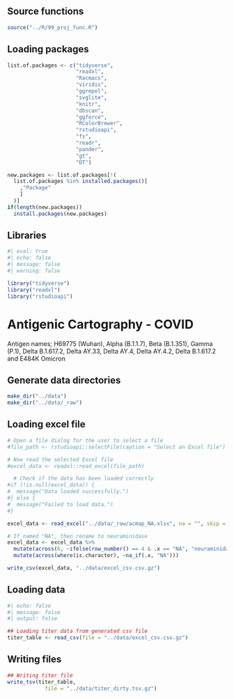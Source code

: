 ## Source functions
```r
source("../R/99_proj_func.R")
```

## Loading packages
```r
list.of.packages <- c("tidyverse", 
                      "readxl", 
                      "Racmacs", 
                      "viridis", 
                      "ggrepel", 
                      "svglite", 
                      "knitr",
                      "dbscan", 
                      "ggforce", 
                      "RColorBrewer",
                      "rstudioapi",
                      "fs",
                      "readr",
                      "pander",
                      "gt",
                      "DT")

new.packages <- list.of.packages[!(
  list.of.packages %in% installed.packages()[
    ,"Package"
    ]
  )]
if(length(new.packages)) 
  install.packages(new.packages)
```
## Libraries

```r
#| eval: true
#| echo: false
#| message: false
#| warning: false

library("tidyverse")
library("readxl")
library("rstudioapi")
```

# Antigenic Cartography - COVID

Antigen names; H69775 (Wuhan), Alpha (B.1.1.7), Beta (B.1.351), Gamma (P.1), Delta B.1.617.2, Delta AY.33, Delta AY.4, Delta AY.4.2, Delta B.1.617.2 and E484K Omicron

## Generate data directories
```r
make_dir("../data")
make_dir("../data/_raw")
```

## Loading excel file

```r
# Open a file dialog for the user to select a file
#file_path <- rstudioapi::selectFile(caption = "Select an Excel file")

# Now read the selected Excel file
#excel_data <- readxl::read_excel(file_path)

  # Check if the data has been loaded correctly
#if (!is.null(excel_data)) {
#  message("Data loaded successfully.")
#} else {
#  message("Failed to load data.")
#}

excel_data <- read_excel("../data/_raw/acmap_NA.xlsx", na = "", skip = 0)  ## AUTOMATE

# If named "NA", then rename to neuraminidase
excel_data <- excel_data %>%
  mutate(across(6, ~ifelse(row_number() == 4 & .x == "NA", "neuraminidase", .x))) |>
  mutate(across(where(is.character), ~na_if(.x, "NA")))

write_csv(excel_data, "../data/excel_csv.csv.gz")
```


## Loading data
```r
#| echo: false
#| message: false
#| output: false

## Loading titer data from generated csv file
titer_table <- read_csv(file = "../data/excel_csv.csv.gz")
```

## Writing files
```r
## Writing titer file
write_tsv(titer_table,
            file = "../data/titer_dirty.tsv.gz")
```
